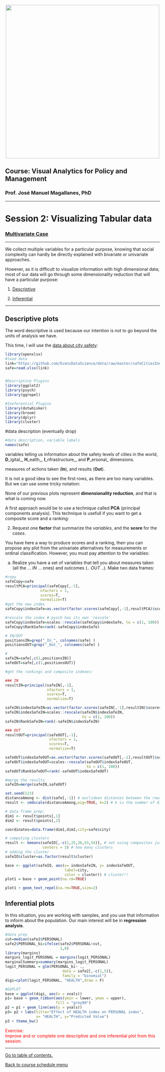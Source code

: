 <br> 
<center><img src="http://i.imgur.com/sSaOozN.png" width="500"></center>

## Course: Visual Analytics for Policy and Management

### Prof. José Manuel Magallanes, PhD 

_____
<a id='part1'></a>

# Session 2: Visualizing Tabular data

### [Multivariate Case](https://github.com/EvansDataScience/VisualAnalytics_tabularDataMulti)

_____

We collect multiple variables for a particular purpose, knowing that social complexity can hardly be directly explained with bivariate or univariate approaches. 

However, as it is difficult to visualize information with high dimensional data; most of our data will go through some dimensionality reduction that will have a particular purpose:

1. [Descriptive](#part2)

2. [Inferential](#part3) 


_____


<a id='part2'></a>

## Descriptive plots

The word descriptive is used because our intention is not to go beyond the units of analysis we have.

This time, I will use the [data about city safety](https://jpn.nec.com/en/global/ad/insite/download/economist/en/data_workbook_dl.html):

```r
library(openxlsx)
#load data 
link="https://github.com/EvansDataScience/data/raw/master/safeCitiesIndexAll.xlsx"
safe=read.xlsx(link)


#Descriptive Plugins
library(ggplot2)
library(psych)
library(ggrepel)

#Ineferential Plugins
library(dotwhisker)
library(broom)
library(dplyr)
library(cluster)
```


#data description (eventually drop)

```r
#data description, variable labels
names(safe)
```

variables telling us information about the safety levels of cities in the world,  **D**_igital_, **H**_ealth_, **I**_nfrastructure_, and **P**_ersonal_ dimensions.

measures of actions taken (**In**), and results (**Out**). 

It is not a good idea to see the first rows, as there are too many variables. But we can use some tricky notation:

None of our previous plots represent **dimensionality reduction**, and that is what is coming now.

A first approach would be to use a technique called **PCA** (principal components analysis). This technique is usefull if you want to get a composite score and a ranking: 

2. Request one **factor** that summarize the _variables_, and the **score** for the _cases_.

You have here a way to produce scores and a ranking, then you can propose any plot from the univariate alternatives for measurements or ordinal classification. However, you must pay attention to the variables:

a. Realize you have a set of variables that tell you about measures taken (all the ... _IN_ ... ones) and outcomes (.. _OUT_ ..). Make two data frames:

```r
#copy
safeCopy=safe
resultPCA=principal(safeCopy[,-1],
                nfactors = 1,
                scores=T,
                normalize=T)
#get the new index
safeCopy$indexSafe=as.vector(factor.scores(safeCopy[,-1],resultPCA)$scores)

#rescale the index # pysch has its own 'rescale'
safeCopy$indexSafe=scales::rescale(safeCopy$indexSafe, to = c(1, 100)) 
safeCopy$RankSafe=rank(-safeCopy$indexSafe)

# IN/OUT
positionsIN=grep("_In_", colnames(safe) )
positionsOUT=grep("_Out_", colnames(safe) )

#
safeIN=safe[,c(1,positionsIN)]
safeOUT=safe[,c(1,positionsOUT)]

#get the rankings and composite indexes:

### IN
resultIN=principal(safeIN[,-1],
                   nfactors = 1,
                   scores=T,
                   normalize=T)

safeIN$indexSafeIN=as.vector(factor.scores(safeIN[,-1],resultIN)$scores)
safeIN$indexSafeIN=scales::rescale(safeIN$indexSafeIN, 
                                   to = c(1, 100)) 
safeIN$RankSafeIN=rank(-safeIN$indexSafeIN)

### OUT
resultOUT=principal(safeOUT[,-1],
                    nfactors = 1,
                    scores=T,
                    normalize=T)

safeOUT$indexSafeOUT=as.vector(factor.scores(safeOUT[,-1],resultOUT)$scores)
safeOUT$indexSafeOUT=scales::rescale(safeOUT$indexSafeOUT, 
                                     to = c(1, 100)) 
safeOUT$RankSafeOUT=rank(-safeOUT$indexSafeOUT)

#merge the results
safeIO=merge(safeIN,safeOUT)

set.seed(123)
distanceAmong <- dist(safe[,-1]) # euclidean distances between the rows
result <- cmdscale(distanceAmong,eig=TRUE, k=2) # k is the number of dim

# data frame prep:
dim1 <- result$points[,1]
dim2 <- result$points[,2]

coordinates=data.frame(dim1,dim2,city=safe$city)

# computing clusters
result <- kmeans(safeIO[,-c(1,25,26,53,54)], # not using composites just created
                 centers = 3) # how many clusters
# adding the cluster
safeIO$cluster=as.factor(result$cluster)
```



```r
base <- ggplot(safeIO, aes(x= indexSafeIN, y= indexSafeOUT,
                           label=city,
                           color = cluster)) # cluster!!
plot1 = base + geom_point(na.rm=TRUE) 

plot1 + geom_text_repel(na.rm=TRUE,size=2) 

```





<a id='part3'></a>

## Inferential plots

In this situation, you are working with samples, and you use that information to inform about the population. Our main interest will be in **regression analysis**.



```r
#data prep
cut=median(safe2$PERSONAL)
safe2$PERSONAL_bi=ifelse(safe2$PERSONAL>cut,
                         1,0)
library(margins)
margins_logit_PERSONAL = margins(logit_PERSONAL) 
marginalSummary=summary(margins_logit_PERSONAL)
logit_PERSONAL = glm(PERSONAL_bi~ .,
                          data = safe2[,-c(1,5)],
                          family = "binomial")
digi=cplot(logit_PERSONAL, "HEALTH",draw = F)

#GGPLOT
base = ggplot(digi, aes(x = xvals)) 
p1= base + geom_ribbon(aes(ymin = lower, ymax = upper), 
                       fill = "grey90")
p2 = p1 + geom_line(aes(y = yvals)) 
p3= p2 + labs(title="Effect of HEALTH index on PERSONAL index",
              x= "HEALTH", y="Predicted Value")
p3 + theme_bw()
```



<span style="color:red"> Exercise:<br> Improve and or complete one descriptive and one inferential plot from this session.
</span>

_____


[Go to table of contents.](#part1)

[Back to course schedule menu](https://evansdatascience.github.io/VisualAnalytics/)
